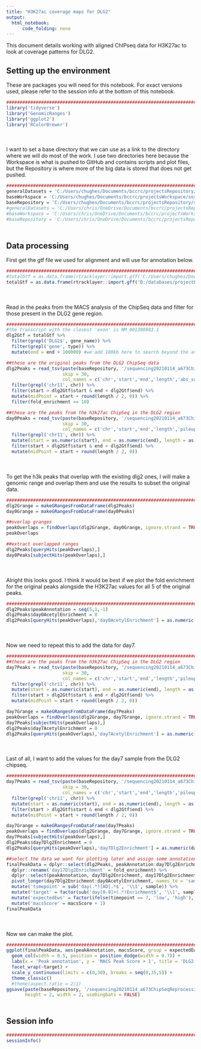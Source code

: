 ```yaml
---
title: "H3K27ac coverage maps for DLG2"
output:
  html_notebook:
      code_folding: none
---
```


This document details working with aligned ChIPseq data for H3K27ac to look at coverage patterns for DLG2.

## Setting up the environment

These are packages you will need for this notebook. For exact versions used, please refer to the session info at the bottom of this notebook.

```r
##########################################################################################
library('tidyverse')
library('GenomicRanges')
library('ggplot2')
library('RColorBrewer')
```

<div style="margin-bottom:50px;"></div>

I want to set a base directory that we can use as a link to the directory where we will do most of the work. I use two directories here because the Workspace is what is pushed to GitHub and contains scripts and plot files, but the Repository is where more of the big data is stored that does not get pushed.

```r
##########################################################################################
generalDatasets = 'C:/Users/chughes/Documents/bccrc/projectsRepository/generalDatasets'
baseWorkspace = 'C:/Users/chughes/Documents/bccrc/projectsWorkspace/sorensenLab/relatedToDlg2'
baseRepository = 'C:/Users/chughes/Documents/bccrc/projectsRepository/sorensenLab/relatedToDlg2'
#generalDatasets = 'C:/Users/chris/OneDrive/Documents/bccrc/projectsRepository/generalDatasets'
#baseWorkspace = 'C:/Users/chris/OneDrive/Documents/bccrc/projectsWorkspace/sorensenLab/relatedToYbx1'
#baseRepository = 'C:/Users/chris/OneDrive/Documents/bccrc/projectsRepository/sorensenLab/relatedToYbx1'
```

<div style="margin-bottom:50px;"></div>

## Data processing

First get the gtf file we used for alignment and will use for annotation below.

```r
##########################################################################################
#totalGtf = as.data.frame(rtracklayer::import.gff('C:/Users/chughes/Documents/bccrc/databases/hg38/gencode_gtf/hg38.gtf.gz'))
totalGtf = as.data.frame(rtracklayer::import.gff('D:/databases/projectEwsDlg2/refseqFiles/GRCh38_latest_genomic.gtf.gz'))
```

<div style="margin-bottom:50px;"></div>

Read in the peaks from the MACS analysis of the ChipSeq data and filter for those present in the DLG2 gene region.

```r
##########################################################################################
#the transcript with the closest 'exon' is NM_001300983.1
dlg2Gtf = totalGtf %>%
  filter(grepl('DLG2$', gene_name)) %>%
  filter(grepl('gene', type)) %>%
  mutate(end = end + 100000) #we add 100kb here to search beyond the annotated TSS

##these are the original peaks from the DLG2 ChipSeq data
dlg2Peaks = read_tsv(paste(baseRepository, '/sequencing20210114_a673ChipSeqReprocessingAynaud/SRR8832674_peaks.xls', sep = ''), 
                     skip = 30, 
                     col_names = c('chr','start','end','length','abs_summit','pileup','logPValue','fold_enrichment','logQValue','name')) %>%
  filter(grepl('chr11', chr)) %>%
  filter(start > dlg2Gtf$start & end < dlg2Gtf$end) %>%
  mutate(midPoint = start + round(length / 2, 0)) %>%
  filter(fold_enrichment >= 10)

##these are the peaks from the h3k27ac ChipSeq in the DLG2 region
day0Peaks = read_tsv(paste(baseRepository, '/sequencing20210114_a673ChipSeqReprocessingAynaud/SRR8832667_peaks.xls', sep = ''), 
                     skip = 30, 
                     col_names = c('chr','start','end','length','pileup','logPValue','fold_enrichment','logQValue','name')) %>%
  filter(grepl('chr11', chr)) %>%
  mutate(start = as.numeric(start), end = as.numeric(end), length = as.numeric(length)) %>%
  filter(start > dlg2Gtf$start & end < dlg2Gtf$end) %>%
  mutate(midPoint = start + round(length / 2, 0))
```

<div style="margin-bottom:50px;"></div>

To get the h3k peaks that overlap with the existing dlg2 ones, I will make a genomic range and overlap them and use the results to subset the original data.

```r
##########################################################################################
dlg2Grange = makeGRangesFromDataFrame(dlg2Peaks)
day0Grange = makeGRangesFromDataFrame(day0Peaks)

##overlap granges
peakOverlaps = findOverlaps(dlg2Grange, day0Grange, ignore.strand = TRUE)
peakOverlaps

##extract overlapped ranges
dlg2Peaks[queryHits(peakOverlaps),]
day0Peaks[subjectHits(peakOverlaps),]
```

<div style="margin-bottom:50px;"></div>

Alright this looks good. I think it would be best if we plot the fold enrichment for the original peaks alongside the H3K27ac values for all 5 of the original peaks.

```r
##########################################################################################
dlg2Peaks$peakAnnotation = seq(5,1,-1)
dlg2Peaks$day0AcetylEnrichment = 0
dlg2Peaks[queryHits(peakOverlaps),'day0AcetylEnrichment'] = as.numeric(day0Peaks[subjectHits(peakOverlaps),'fold_enrichment']$fold_enrichment)
```

<div style="margin-bottom:50px;"></div>

Now we need to repeat this to add the data for day7.

```r
##########################################################################################
##these are the peaks from the h3k27ac ChipSeq in the DLG2 region
day7Peaks = read_tsv(paste(baseRepository, '/sequencing20210114_a673ChipSeqReprocessingAynaud/SRR8832668_peaks.xls', sep = ''), 
                     skip = 30, 
                     col_names = c('chr','start','end','length','pileup','logPValue','fold_enrichment','logQValue','name')) %>%
  filter(grepl('chr11', chr)) %>%
  mutate(start = as.numeric(start), end = as.numeric(end), length = as.numeric(length)) %>%
  filter(start > dlg2Gtf$start & end < dlg2Gtf$end) %>%
  mutate(midPoint = start + round(length / 2, 0))

day7Grange = makeGRangesFromDataFrame(day7Peaks)
peakOverlaps = findOverlaps(dlg2Grange, day7Grange, ignore.strand = TRUE)
day7Peaks[subjectHits(peakOverlaps),]
dlg2Peaks$day7AcetylEnrichment = 0
dlg2Peaks[queryHits(peakOverlaps),'day7AcetylEnrichment'] = as.numeric(day7Peaks[subjectHits(peakOverlaps),'fold_enrichment']$fold_enrichment)
```

<div style="margin-bottom:50px;"></div>

Last of all, I want to add the values for the day7 sample from the DLG2 chipseq.

```r
##########################################################################################
day7Peaks = read_tsv(paste(baseRepository, '/sequencing20210114_a673ChipSeqReprocessingAynaud/SRR8832669_peaks.xls', sep = ''), 
                     skip = 30, 
                     col_names = c('chr','start','end','length','pileup','logPValue','fold_enrichment','logQValue','name')) %>%
  filter(grepl('chr11', chr)) %>%
  mutate(start = as.numeric(start), end = as.numeric(end), length = as.numeric(length)) %>%
  filter(start > dlg2Gtf$start & end < dlg2Gtf$end) %>%
  mutate(midPoint = start + round(length / 2, 0))

day7Grange = makeGRangesFromDataFrame(day7Peaks)
peakOverlaps = findOverlaps(dlg2Grange, day7Grange, ignore.strand = TRUE)
day7Peaks[subjectHits(peakOverlaps),]
dlg2Peaks$day7Dlg2Enrichment = 0
dlg2Peaks[queryHits(peakOverlaps),'day7Dlg2Enrichment'] = as.numeric(day7Peaks[subjectHits(peakOverlaps),'fold_enrichment']$fold_enrichment)

##select the data we want for plotting later and assign some annotation details
finalPeakData = dplyr::select(dlg2Peaks, peakAnnotation:day7Dlg2Enrichment, fold_enrichment) %>%
  dplyr::rename('day17Dlg2Enrichment' = fold_enrichment) %>%
  dplyr::select(peakAnnotation, day7Dlg2Enrichment, day17Dlg2Enrichment, day7AcetylEnrichment, day0AcetylEnrichment) %>%
  pivot_longer(day7Dlg2Enrichment:day0AcetylEnrichment, names_to = 'sample', values_to = 'macsScore') %>%
  mutate('timepoint' = sub('day(.*)[AD].*$', '\\1', sample)) %>%
  mutate('target' = factor(sub('day[0-9]+(.*)Enrichment$', '\\1', sample), levels = c('Dlg2','Acetyl'))) %>%
  mutate('expectedEws' = factor(ifelse(timepoint == 7, 'low', 'high'), levels = c('low','high'))) %>%
  mutate('macsScore' = macsScore + 1)
finalPeakData
```

<div style="margin-bottom:50px;"></div>

Now we can make the plot.

```r
##########################################################################################
ggplot(finalPeakData, aes(peakAnnotation, macsScore, group = expectedEws)) +
  geom_col(width = 0.5, position = position_dodge(width = 0.7)) +
  labs(x = 'Peak annotation', y = 'MACS Peak Score + 1', title = 'DLG2 ChIPseq peaks') +
  facet_wrap(~target) +
  scale_y_continuous(limits = c(0,30), breaks = seq(0,35,5)) +
  theme_classic()
  #theme(aspect.ratio = 2/1)
ggsave(paste(baseRepository, '/sequencing20210114_a673ChipSeqReprocessingAynaud/barplot_dlg2ChipAndAcetylPeakEnrichment.pdf', sep = ''),
       height = 2, width = 2, useDingbats = FALSE)
```

<div style="margin-bottom:50px;"></div>

## Session info

```r
##########################################################################################
sessionInfo()
```




